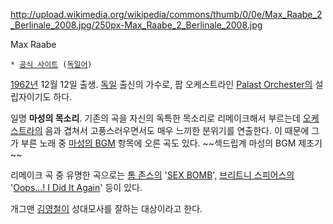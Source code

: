 http://upload.wikimedia.org/wikipedia/commons/thumb/0/0e/Max_Raabe_2_Berlinale_2008.jpg/250px-Max_Raabe_2_Berlinale_2008.jpg

Max Raabe

 * [http://www.palast-orchester.de/ 공식 사이트] ([[독일어]])

[[1962년]] 12월 12일 출생. [[독일]] 출신의 가수로, 팝 오케스트라인 [[Palast Orchester]]의 설립자이기도 하다.

일명 '''마성의 목소리'''. 기존의 곡을 자신의 독특한 목소리로 리메이크해서 부르는데 [[오케스트라]]의 음과 겹쳐서 고풍스러우면서도 매우 느끼한 분위기를 연출한다. 이 때문에 그가 부른 노래 중 [[마성의 BGM]] 항목에 오른 곡도 있다. ~~섹드립계 마성의 BGM 제조기~~

리메이크 곡 중 유명한 곡으로는 [[톰 존스]]의 '[http://youtu.be/9q0kpNeCkjU SEX BOMB]', [[브리트니 스피어스]]의 '[http://youtu.be/qYr9kIyambE Oops...! I Did It Again]' 등이 있다.

개그맨 [[김영철]]이 성대모사를 잘하는 대상이라고 한다.

